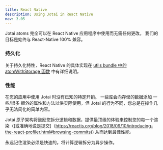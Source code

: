 ```yaml
---
title: React Native
description: Using Jotai in React Native
nav: 3.05
---
```


Jotai atoms 完全可以在 React Native 应用程序中使用而无需任何更改。
我们的目标是始终与 React-Native 100% 兼容。

### 持久化

关于持久化特性，React Native 的具体实现在 [utils bundle 中的 atomWithStorage 函数](../api/utils.mdx#atom-with-storage) 中有详细说明。

### 性能

在您的应用中使用 Jotai 时没有已知的特定开销。 一些库会向存储的数据添加 一些/很多 额外的属性和方法以供实际使用，但 Jotai 的行为不同，您总是在操作几乎无法简化的简单内容。

Jotai 原子架构将鼓励您拆分逻辑和数据，提供最顶级的体验来控制您的每一个渲染（[或准确地说是提交]（https://reactjs.org/blog/2018/09/10/introducing-the-react-profiler.html#browsing-commits)) 从而达到最佳性能。

永远记住渲染必须是快速的，将计算逻辑拆分为异步操作。
